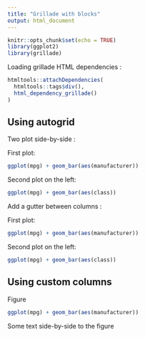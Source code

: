 ```yaml
---
title: "Grillade with blocks"
output: html_document
---
```


```r
knitr::opts_chunk$set(echo = TRUE)
library(ggplot2)
library(grillade)
```


Loading grillade HTML dependencies :

```r
htmltools::attachDependencies(
  htmltools::tags$div(),
  html_dependency_grillade()
)
```



## Using autogrid

Two plot side-by-side :

:::: {.autogrid}

::: {}

First plot:

```r
ggplot(mpg) + geom_bar(aes(manufacturer))
```

:::

::: {}

Second plot on the left:

```r
ggplot(mpg) + geom_bar(aes(class))
```

:::

::::



Add a gutter between columns :

:::: {.autogrid .has-gutter}

::: {}

First plot:

```r
ggplot(mpg) + geom_bar(aes(manufacturer))
```

:::

::: {}

Second plot on the left:

```r
ggplot(mpg) + geom_bar(aes(class))
```

:::

::::



## Using custom columns

:::: {.grid-3 .has-gutter}

::: {.col-2}

Figure

```r
ggplot(mpg) + geom_bar(aes(manufacturer))
```

:::

::: {}

Some text side-by-side to the figure

:::

::::






